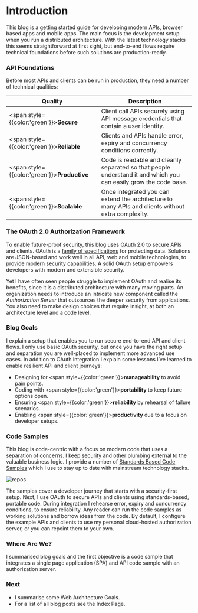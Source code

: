 # Introduction

This blog is a getting started guide for developing modern APIs, browser based apps and mobile apps. The main focus is the development setup when you run a distributed architecture. With the latest technology stacks this seems straightforward at first sight, but end-to-end flows require technical foundations before such solutions are production-ready.

### API Foundations

Before most APIs and clients can be run in production, they need a number of technical qualities:

| Quality | Description |
| ------- | ----------- | 
| <span style={{color:'green'}}>**Secure**</span> | Client call APIs securely using API message credentials that contain a user identity. |
| <span style={{color:'green'}}>**Reliable**</span> | Clients and APIs handle error, expiry and concurrency conditions correctly. |
| <span style={{color:'green'}}>**Productive**</span> | Code is readable and cleanly separated so that people understand it and which you can easily grow the code base. |
| <span style={{color:'green'}}>**Scalable**</span> | Once integrated you can extend the architecture to many APIs and clients without extra complexity. |

### The OAuth 2.0 Authorization Framework

To enable future-proof security, this blog uses OAuth 2.0 to secure APIs and clients. OAuth is a [family of specifications](https://datatracker.ietf.org/doc/html/rfc6749) for protecting data. Solutions are JSON-based and work well in all API, web and mobile technologies, to provide modern security capabilities. A solid OAuth setup empowers developers with modern and extensible security.

Yet I have often seen people struggle to implement OAuth and realise its benefits, since it is a distributed architecture with many moving parts. An organization needs to introduce an intricate new component called the *Authorization Server* that outsources the deeper security from applications. You also need to make design choices that require insight, at both an architecture level and a code level.

### Blog Goals

I explain a setup that enables you to run secure end-to-end API and client flows. I only use basic OAuth security, but once you have the right setup and separation you are well-placed to implement more advanced use cases. In addition to OAuth integration I explain some lessons I’ve learned to enable resilient API and client journeys:

- Designing for <span style={{color:'green'}}>**manageability**</span> to avoid pain points.
- Coding with <span style={{color:'green'}}>**portability**</span> to keep future options open.
- Ensuring <span style={{color:'green'}}>**reliability**</span> by rehearsal of failure scenarios.
- Enabling <span style={{color:'green'}}>**productivity**</span> due to a focus on developer setups.

### Code Samples

This blog is code-centric with a focus on modern code that uses a separation of concerns. I keep security and other plumbing external to the valuable business logic. I provide a number of [Standards Based Code Samples](https://github.com/gary-archer) which I use to stay up to date with mainstream technology stacks.

![repos](/images/1/repos.jpg)

The samples cover a developer journey that starts with a security-first setup. Next, I use OAuth to secure APIs and clients using standards-based, portable code. During integration I rehearse error, expiry and concurrency conditions, to ensure reliability. Any reader can run the code samples as working solutions and borrow ideas from the code. By default, I configure the example APIs and clients to use my personal cloud-hosted authorization server, or you can repoint them to your own.

### Where Are We?

I summarised blog goals and the first objective is a code sample that integrates a single page application (SPA) and API code sample with an authorization server.

### Next

- I summarise some <Link href='/posts/web-architecture-goals'>Web Architecture Goals</Link>.
- For a list of all blog posts see the <Link href='/posts/index'>Index Page</Link>.
